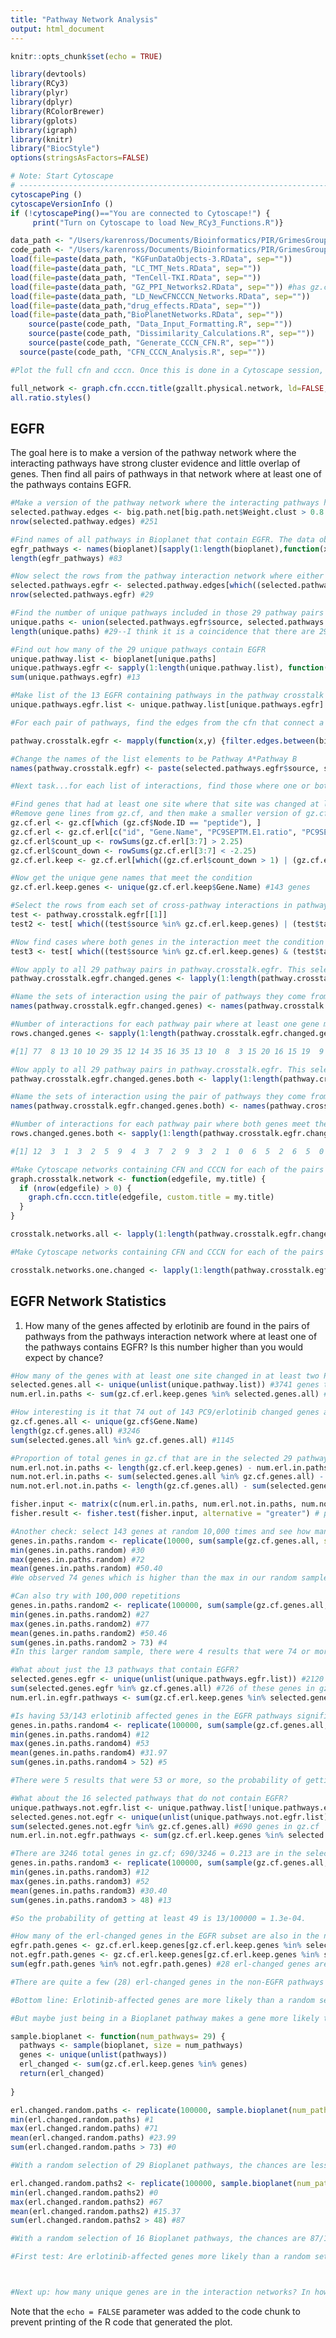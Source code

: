```yaml
---
title: "Pathway Network Analysis"
output: html_document
---
```


```r
knitr::opts_chunk$set(echo = TRUE)
```


```r
library(devtools)
library(RCy3)
library(plyr)
library(dplyr)
library(RColorBrewer)
library(gplots)
library(igraph)
library(knitr)
library("BiocStyle")
options(stringsAsFactors=FALSE)

# Note: Start Cytoscape
# ------------------------------------------------------------------------
cytoscapePing ()
cytoscapeVersionInfo ()
if (!cytoscapePing()=="You are connected to Cytoscape!") {
     print("Turn on Cytoscape to load New_RCy3_Functions.R")}
```

```r
data_path <- "/Users/karenross/Documents/Bioinformatics/PIR/GrimesGroupCollab/TenPTMAnalysis/TenCellLineNetwork-Rfiles2/Rfiles/"
code_path <- "/Users/karenross/Documents/Bioinformatics/PIR/GrimesGroupCollab/PTMs-to-CCCN-and-CFN/"
load(file=paste(data_path, "KGFunDataObjects-3.RData", sep=""))
load(file=paste(data_path, "LC_TMT_Nets.RData", sep=""))
load(file=paste(data_path, "TenCell-TKI.RData", sep=""))
load(file=paste(data_path, "GZ_PPI_Networks2.RData", sep="")) #has gz.cf w/12461 rows and gz.cf.pruned w/9701
load(file=paste(data_path, "LD_NewCFNCCCN_Networks.RData", sep=""))
load(file=paste(data_path,"drug_effects.RData", sep=""))
load(file=paste(data_path,"BioPlanetNetworks.RData", sep=""))
	source(paste(code_path, "Data_Input_Formatting.R", sep=""))
	source(paste(code_path, "Dissimilarity_Calculations.R", sep=""))
	source(paste(code_path, "Generate_CCCN_CFN.R", sep=""))
  source(paste(code_path, "CFN_CCCN_Analysis.R", sep=""))

```

```r
#Plot the full cfn and cccn. Once this is done in a Cytoscape session, it will not be necessary to run all.ratio.styles() on each smaller subnetwork

full_network <- graph.cfn.cccn.title(gzallt.physical.network, ld=FALSE, gz=TRUE, only.cfn=FALSE, pruned=FALSE, custom.title = "CFN plus CCCN, Physical Interactions")
all.ratio.styles()

```
## EGFR

The goal here is to make a version of the pathway network where the interacting pathways have strong cluster evidence and little overlap of genes. Then find all pairs of pathways in that network where at least one of the pathways contains EGFR.

```r

#Make a version of the pathway network where the interacting pathways have strong cluster evidence and little overlap of genes.
selected.pathway.edges <- big.path.net[big.path.net$Weight.clust > 0.8 & big.path.net$Weight.bp < 0.001,]
nrow(selected.pathway.edges) #251

#Find names of all pathways in Bioplanet that contain EGFR. The data object 'bioplanet' is a list, where the name of the list element is the name of a Bioplanet pathway and each element is a character vector of the genes in that pathway
egfr_pathways <- names(bioplanet)[sapply(1:length(bioplanet),function(x){"EGFR" %in% bioplanet[[x]]})]
length(egfr_pathways) #83

#Now select the rows from the pathway interaction network where either of the two pathways contains EGFR
selected.pathways.egfr <- selected.pathway.edges[which((selected.pathway.edges$source %in% egfr_pathways) | (selected.pathway.edges$target %in% egfr_pathways)),]
nrow(selected.pathways.egfr) #29

#Find the number of unique pathways included in those 29 pathway pairs
unique.paths <- union(selected.pathways.egfr$source, selected.pathways.egfr$target)
length(unique.paths) #29--I think it is a coincidence that there are 29 pairs and 29 unique pathways

#Find out how many of the 29 unique pathways contain EGFR
unique.pathway.list <- bioplanet[unique.paths]
unique.pathways.egfr <- sapply(1:length(unique.pathway.list), function(x) {"EGFR" %in% unique.pathway.list[[x]]})
sum(unique.pathways.egfr) #13

#Make list of the 13 EGFR containing pathways in the pathway crosstalk network
unique.pathways.egfr.list <- unique.pathway.list[unique.pathways.egfr]

#For each pair of pathways, find the edges from the cfn that connect a gene from pathway 1 with a gene from pathway 2. Use the filter.edges.between function and use mapply to apply this to all pathway pairs in selected.pathways.egfr. The output is a list of dataframes with each list element being the results of a pathway pair.

pathway.crosstalk.egfr <- mapply(function(x,y) {filter.edges.between(bioplanet[[x]], bioplanet[[y]], edge.file=gzalltgene.physical.cfn.merged)}, x = selected.pathways.egfr$source, y= selected.pathways.egfr$target, SIMPLIFY = FALSE)

#Change the names of the list elements to be Pathway A*Pathway B
names(pathway.crosstalk.egfr) <- paste(selected.pathways.egfr$source, selected.pathways.egfr$target, sep = "*")

#Next task...for each list of interactions, find those where one or both genes had a PTM with a signficant change in erlotinib

#Find genes that had at least one site where that site was changed at least 2.25-fold in at least two PC9 erlotinib experiments
#Remove gene lines from gz.cf, and then make a smaller version of gz.cf with only the site, gene, and PC9 erlotinib columns
gz.cf.erl <- gz.cf[which (gz.cf$Node.ID == "peptide"), ]
gz.cf.erl <- gz.cf.erl[c("id", "Gene.Name", "PC9SEPTM.E1.ratio", "PC9SEPTM.E2.ratio", "PC9SEPTM.E3.ratio", "PC9_Erlotinib.1Ratio", "PC9_ErlotinibRatio")]
gz.cf.erl$count_up <- rowSums(gz.cf.erl[3:7] > 2.25)
gz.cf.erl$count_down <- rowSums(gz.cf.erl[3:7] < -2.25)
gz.cf.erl.keep <- gz.cf.erl[which((gz.cf.erl$count_down > 1) | (gz.cf.erl$count_up > 1)),]

#Now get the unique gene names that meet the condition
gz.cf.erl.keep.genes <- unique(gz.cf.erl.keep$Gene.Name) #143 genes

#Select the rows from each set of cross-pathway interactions in pathway.crosstalk.egfr where at least one gene meets the condition. Test this first on just the first set of interactions
test <- pathway.crosstalk.egfr[[1]]
test2 <- test[ which((test$source %in% gz.cf.erl.keep.genes) | (test$target %in% gz.cf.erl.keep.genes)),] #76 rows

#Now find cases where both genes in the interaction meet the condition
test3 <- test[ which((test$source %in% gz.cf.erl.keep.genes) & (test$target %in% gz.cf.erl.keep.genes)),] #12 rows, ~10 genes

#Now apply to all 29 pathway pairs in pathway.crosstalk.egfr. This selects the cross pathway interactions where at least one of the two interacting genes is at least 2.25-fold up or 2.25-fold down in at least two experiments
pathway.crosstalk.egfr.changed.genes <- lapply(1:length(pathway.crosstalk.egfr),function(x) {pathway.crosstalk.egfr[[x]][ which((pathway.crosstalk.egfr[[x]]$source %in% gz.cf.erl.keep.genes) | (pathway.crosstalk.egfr[[x]]$target %in% gz.cf.erl.keep.genes)),]})

#Name the sets of interaction using the pair of pathways they come from
names(pathway.crosstalk.egfr.changed.genes) <- names(pathway.crosstalk.egfr)

#Number of interactions for each pathway pair where at least one gene meets the condition
rows.changed.genes <- sapply(1:length(pathway.crosstalk.egfr.changed.genes),function(x) {nrow(pathway.crosstalk.egfr.changed.genes[[x]])})

#[1] 77  8 13 10 10 29 35 12 14 35 16 35 13 10  8  3 15 20 16 15 19  9  6  5  2  0  7  2 14

#Now apply to all 29 pathway pairs in pathway.crosstalk.egfr. This selects the cross pathway interactions where BOTH of the interacting genes are at least 2.25-fold up or 2.25-fold down in at least two experiments
pathway.crosstalk.egfr.changed.genes.both <- lapply(1:length(pathway.crosstalk.egfr),function(x) {pathway.crosstalk.egfr[[x]][ which((pathway.crosstalk.egfr[[x]]$source %in% gz.cf.erl.keep.genes) & (pathway.crosstalk.egfr[[x]]$target %in% gz.cf.erl.keep.genes)),]})

#Name the sets of interaction using the pair of pathways they come from
names(pathway.crosstalk.egfr.changed.genes.both) <- names(pathway.crosstalk.egfr)

#Number of interactions for each pathway pair where both genes meet the condition
rows.changed.genes.both <- sapply(1:length(pathway.crosstalk.egfr.changed.genes.both),function(x) {nrow(pathway.crosstalk.egfr.changed.genes.both[[x]])})

#[1] 12  3  1  3  2  5  9  4  3  7  2  9  3  2  1  0  6  5  2  6  5  0  2  1  0  0  1  0  4

#Make Cytoscape networks containing CFN and CCCN for each of the pairs of pathways in pathway.crosstalk.egfr.changed.genes.both. These are saved in Cytoscape session pathway_crosstalk_networks_both_changed2.cys
graph.crosstalk.network <- function(edgefile, my.title) {
  if (nrow(edgefile) > 0) {
    graph.cfn.cccn.title(edgefile, custom.title = my.title)
  }
}

crosstalk.networks.all <- lapply(1:length(pathway.crosstalk.egfr.changed.genes.both), function(x) {graph.crosstalk.network(pathway.crosstalk.egfr.changed.genes.both[[x]], names(pathway.crosstalk.egfr.changed.genes.both[x]))})

#Make Cytoscape networks containing CFN and CCCN for each of the pairs of pathways in pathway.crosstalk.egfr.changed.genes. These are saved in Cytoscape session pathway_crosstalk_networks_one_changed.cys.

crosstalk.networks.one.changed <- lapply(1:length(pathway.crosstalk.egfr.changed.genes), function(x) {graph.crosstalk.network(pathway.crosstalk.egfr.changed.genes[[x]], names(pathway.crosstalk.egfr.changed.genes[x]))})

```

## EGFR Network Statistics
1. How many of the genes affected by erlotinib are found in the pairs of pathways from the pathways interaction network where at least one of the pathways contains EGFR? Is this number higher than you would expect by chance?
```r
#How many of the genes with at least one site changed in at least two PC9/Erlotinib experiments are found in the 29 unique pathways in selected.pathways.egfr
selected.genes.all <- unique(unlist(unique.pathway.list)) #3741 genes total in these 29 pathways
num.erl.in.paths <- sum(gz.cf.erl.keep.genes %in% selected.genes.all) #74 out of 143

#How interesting is it that 74 out of 143 PC9/erlotinib changed genes are found in the 29 pathways?
gz.cf.genes.all <- unique(gz.cf$Gene.Name) 
length(gz.cf.genes.all) #3246
sum(selected.genes.all %in% gz.cf.genes.all) #1145

#Proportion of total genes in gz.cf that are in the selected 29 pathways is 1145/3246 = 0.35. 0.35 * 143 = 50.44; so on average you would expect ~50 out of 143 genes randomly selected from gz.cf.genes.all to be in the selected 29 pathways. How unusual is it to get 74? We could do a fisher test:
num.erl.not.in.paths <- length(gz.cf.erl.keep.genes) - num.erl.in.paths
num.not.erl.in.paths <- sum(selected.genes.all %in% gz.cf.genes.all) - num.erl.in.paths
num.not.erl.not.in.paths <- length(gz.cf.genes.all) - sum(selected.genes.all %in% gz.cf.genes.all) - num.erl.not.in.paths

fisher.input <- matrix(c(num.erl.in.paths, num.erl.not.in.paths, num.not.erl.in.paths, num.not.erl.not.in.paths), nrow = 2)
fisher.result <- fisher.test(fisher.input, alternative = "greater") # p = 2.683e-05

#Another check: select 143 genes at random 10,000 times and see how many are in the selected pathways in each case
genes.in.paths.random <- replicate(10000, sum(sample(gz.cf.genes.all, size = 143) %in% selected.genes.all))
min(genes.in.paths.random) #30
max(genes.in.paths.random) #72
mean(genes.in.paths.random) #50.40
#We observed 74 genes which is higher than the max in our random sample. So, the probability of getting 74 is < 1/10,000 (< 1e-04). 

#Can also try with 100,000 repetitions
genes.in.paths.random2 <- replicate(100000, sum(sample(gz.cf.genes.all, size = 143) %in% selected.genes.all))
min(genes.in.paths.random2) #27
max(genes.in.paths.random2) #77
mean(genes.in.paths.random2) #50.46
sum(genes.in.paths.random2 > 73) #4
#In this larger random sample, there were 4 results that were 74 or more, so the probability of getting 74 or more is 4/100,000 or 4e-05. This is getting to be very similar to the result of the Fisher Test.

#What about just the 13 pathways that contain EGFR?
selected.genes.egfr <- unique(unlist(unique.pathways.egfr.list)) #2120 genes total in these 13 pathways
sum(selected.genes.egfr %in% gz.cf.genes.all) #726 of these genes in gz.cf
num.erl.in.egfr.pathways <- sum(gz.cf.erl.keep.genes %in% selected.genes.egfr) #53 out of 143 erlotinib-affected genes

#Is having 53/143 erlotinib affected genes in the EGFR pathways significant?
genes.in.paths.random4 <- replicate(100000, sum(sample(gz.cf.genes.all, size = 143) %in% selected.genes.egfr))
min(genes.in.paths.random4) #12
max(genes.in.paths.random4) #53
mean(genes.in.paths.random4) #31.97
sum(genes.in.paths.random4 > 52) #5

#There were 5 results that were 53 or more, so the probability of getting 53 or more is 5/100,000 or 5e-05. 

#What about the 16 selected pathways that do not contain EGFR?
unique.pathways.not.egfr.list <- unique.pathway.list[!unique.pathways.egfr] #List of 16 selected pathways that do not have EGFR
selected.genes.not.egfr <- unique(unlist(unique.pathways.not.egfr.list)) #2169 genes in these 16 pathways
sum(selected.genes.not.egfr %in% gz.cf.genes.all) #690 genes in gz.cf
num.erl.in.not.egfr.pathways <- sum(gz.cf.erl.keep.genes %in% selected.genes.not.egfr) #49 erl-changed genes in non-EGFR paths

#There are 3246 total genes in gz.cf; 690/3246 = 0.213 are in the selected non-EGFR pathways. If you selected 143 genes at random from gz.cf, you would expect 0.213 * 143 = 30.45 to be in the selected non-EGFR pathways. We observed 49. Is this significant?
genes.in.paths.random3 <- replicate(100000, sum(sample(gz.cf.genes.all, size = 143) %in% selected.genes.not.egfr))
min(genes.in.paths.random3) #12
max(genes.in.paths.random3) #52
mean(genes.in.paths.random3) #30.40
sum(genes.in.paths.random3 > 48) #13

#So the probability of getting at least 49 is 13/100000 = 1.3e-04.

#How many of the erl-changed genes in the EGFR subset are also in the non-EGFR subset?
egfr.path.genes <- gz.cf.erl.keep.genes[gz.cf.erl.keep.genes %in% selected.genes.egfr]
not.egfr.path.genes <- gz.cf.erl.keep.genes[gz.cf.erl.keep.genes %in% selected.genes.not.egfr]
sum(egfr.path.genes %in% not.egfr.path.genes) #28 erl-changed genes are found in both EGFR-containing and non-EGFR containing selected pathways

#There are quite a few (28) erl-changed genes in the non-EGFR pathways that are also in the EGFR pathways. This might suggest that non-EGFR containing pathways that interact with EGFR pathways are more likely to have genes in common with EGFR pathways.

#Bottom line: Erlotinib-affected genes are more likely than a random set of genes from gz.cf to be in the selected pathways overall, the subset of selected pathways that contain EGFR, and in the subset of pathways that do not contain EGFR. 

#But maybe just being in a Bioplanet pathway makes a gene more likely to be erlotinib affected? What if we selected other random subsets of 29 Bioplanet pathways?

sample.bioplanet <- function(num_pathways= 29) {
  pathways <- sample(bioplanet, size = num_pathways)
  genes <- unique(unlist(pathways))
  erl_changed <- sum(gz.cf.erl.keep.genes %in% genes)
  return(erl_changed)
    
}

erl.changed.random.paths <- replicate(100000, sample.bioplanet(num_pathways = 29))
min(erl.changed.random.paths) #1
max(erl.changed.random.paths) #71
mean(erl.changed.random.paths) #23.99
sum(erl.changed.random.paths > 73) #0

#With a random selection of 29 Bioplanet pathways, the chances are less than 1e-05 that there will be at least 74 erlotinib changed genes. However, our selected 29 pathways included 13 pathways that contain EGFR and would be expected to be enriched for erlotinib changed genes. Try the random sample using the numbers for the non-EGFR containing pathways--16 pathways and 49 erlotinib-changed genes.

erl.changed.random.paths2 <- replicate(100000, sample.bioplanet(num_pathways = 16))
min(erl.changed.random.paths2) #0
max(erl.changed.random.paths2) #67
mean(erl.changed.random.paths2) #15.37
sum(erl.changed.random.paths2 > 48) #87

#With a random selection of 16 Bioplanet pathways, the chances are 87/100000 = 8.7e-04 that there will be at least 49 erlotinib changed genes. 

#First test: Are erlotinib-affected genes more likely than a random set of genes from gz.cf to be in the selected pathways? Yes. #Second test: Do the selected pathways include an unusually high number of erlotinib-affected genes compared to a randomly selected set of pathways from Bioplanet. Yes (True for both the overall 29 selected pathways (with 74 erlotinib changed genes) and for the 16 selected pathways that do not contain EGFR (with 49 erlotinib changed genes)).



#Next up: how many unique genes are in the interaction networks? In how many networks does each gene appear? How many unique edges are there? In how many networks does each edge appear?

```

Note that the `echo = FALSE` parameter was added to the code chunk to prevent printing of the R code that generated the plot.
